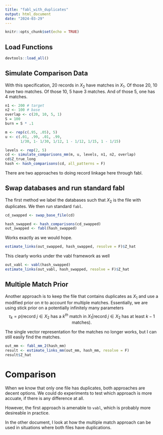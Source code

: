```yaml
---
title: "fabl_with_duplicates"
output: html_document
date: "2024-03-29"
---
```


```r
knitr::opts_chunk$set(echo = TRUE)
```

## Load Functions

```r
devtools::load_all()
```

## Simulate Comparison Data

With this specification, 20 records in $X_2$ have matches in $X_1$. Of those 20, 10 have two matches. Of those 10, 5 have 3 matches. And of those 5, one has 4 matches. 

```r
n1 <- 200 # target
n2 <- 100 # base
overlap <- c(20, 10, 5, 1)
S = 100
burn = S * .1

m <- rep(c(.95, .05), 5)
u <- c(.01, .99, .01, .99,
       1/30, 1- 1/30, 1/12, 1 - 1/12, 1/15, 1 - 1/15)

levels <- rep(2, 5)
cd <- simulate_comparisons_mm(m, u, levels, n1, n2, overlap)
cd$Z_true_long
hash <- hash_comparisons(cd, all_patterns = F)
```

There are two approaches to doing record linkage here through fabl. 

## Swap databases and run standard fabl

The first method we label the databases such that $X_2$ is the file with duplicates. We then run standard `fabl`. 

```r
cd_swapped <- swap_base_file(cd)

hash_swapped <- hash_comparisons(cd_swapped)
out_swapped <- fabl(hash_swapped)
```
Works exactly as we would hope. 

```r
estimate_links(out_swapped, hash_swapped, resolve = F)$Z_hat
```

This clearly works under the vabl framework as well
```r
out_vabl <- vabl(hash_swapped)
estimate_links(out_vabl, hash_swapped, resolve = F)$Z_hat

```

## Multiple Match Prior

Another approach is to keep the file that contains duplicates as $X_1$ and use a modified prior on $\pi$ to account for multiple matches. Essentially, we are using stick prior on a potentially infinitely many parameters 
$$\tau_k = p(\text{record } j \in X_2 \text{ has a } k^{th} \text{ match in } X_1| \text{record } j \in X_2 \text{ has at least } k - 1 \text{ matches}).$$

The single vector representation for the matches no longer works, but I can still easily find the matches. 

```r
out_mm <- fabl_mm_2(hash_mm)
result <- estimate_links_mm(out_mm, hash_mm, resolve = F)
result$Z_hat
```

# Comparison

When we know that only one file has duplicates, both approaches are decent options. We could do experiments to test which approach is more accuate, if there is any difference at all.

However, the first approach is amenable to `vabl`, which is probably more desireable in practice. 

In the other document, I look at how the multiple match approach can be used in situations where both files have duplications. 
